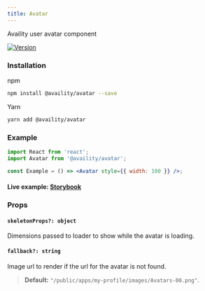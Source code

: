```yaml
---
title: Avatar
---
```


Availity user avatar component

[![Version](https://img.shields.io/npm/v/@availity/avatar.svg?style=for-the-badge)](https://www.npmjs.com/package/@availity/avatar)

### Installation

npm

```bash
npm install @availity/avatar --save
```

Yarn

```bash
yarn add @availity/avatar
```

### Example

```jsx
import React from 'react';
import Avatar from '@availity/avatar';

const Example = () => <Avatar style={{ width: 100 }} />;
```

#### Live example: <a href="https://availity.github.io/availity-react/storybook/?path=/story/components-avatar--default"> Storybook</a>

### Props

#### `skeletonProps?: object`

Dimensions passed to loader to show while the avatar is loading.

#### `fallback?: string`

Image url to render if the url for the avatar is not found.

> **Default:** `"/public/apps/my-profile/images/Avatars-00.png"`.
